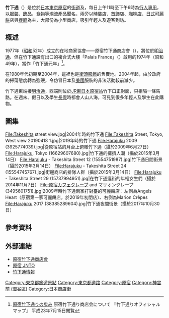 {{Translating|||time=2020-03-07T00:01:45+00:00}}
{{Infobox street
| name                    = 竹下通
| marker_image            =
| native_name             = 竹下通り<br />''Takeshita-dōri''
| native_name_lang        = ja
| alternate_name          = 
| image                   = Takeshita Street in December 2018.jpg
| image_size              =
| image_alt               =
| image_map               = {{maplink|frame=yes|plain=yes|type=point|type2=line|zoom=15|frame-align=center|frame-width=270}}
| caption                 = 竹下通西端出入口（攝於2018年12月）
| map_type                =
| map_size                =
| map_caption             =
| map_alt                 =
| other_name              =
| former_names            =
| part_of                 =
| namesake                =
| type                    =
| owner                   =
| maint                   = 原宿竹下通商店會
| length                  = 約400公尺<ref>{{Cite web|url=http://www.japan-guide.com/e/e3006.html|title=Tokyo Travel: Harajuku|website=www.japan-guide.com|language=en|access-date=2017-01-26|archive-date=2017-05-20|archive-url=https://web.archive.org/web/20170520112612/http://www.japan-guide.com/e/e3006.html|dead-url=no}}</ref>
| length_m                = 
| length_ft               =
| length_km               =
| length_mi               =
| length_ref              =
| length_notes            =
| width                   =
| area                    =
| addresses               =
| location                = {{JPN}}[[東京都|東京都]][[澀谷區|澀谷區]][[神宮前_(澀谷區)|神宮前]]1丁目
| arrondissement          =
| quarter                 =
| postal_code             =
| metro                   =
| coordinates             =
| direction_a             = 東
| terminus_a              = [[明治通_(東京都)|明治通]]（竹下口路口）
| direction_b             = 西
| terminus_b              = [[原宿站|原宿站]]（原宿站竹下口路口）
| junction                =
| north                   =
| east                    = 
| south                   =
| west                    = 
| main_contractor         =
| cost                    =
| references              = 
| commissioning_date      =
| construction_start_date =
| completion_date         =
| inauguration_date       = 1974年（昭和49年）<ref name="takeshitaofficial">[http://www.takeshita-street.com/about.html 原宿竹下通りの歩み] {{Wayback|url=http://www.takeshita-street.com/about.html |date=20201113065434 }} 原宿竹下通り商店会について 『竹下通りオフィシャルマップ』 平成23年7月15日閲覧</ref><!-- {{Start date|YYYY|MM|DD}} -->
| demolition_date         =
| designer                =
| known_for               = [[時尚|時尚]]商品
| status                  =
| website                 = {{url|https://www.takeshita-street.com/}}
}}
<!-- {{japanese|japanese=竹下通り|kana=たけしたどおり|romaji=Takeshita-dōri}} -->

'''竹下通'''（{{jpn|j=竹下通り|hg=たけしたどおり|rm=Takeshita dōri|f=y}}）是位於[[日本|日本]][[東京|東京]][[原宿|原宿]]的[[街道|街道]]及{{link-ja|商店街|商店街}}，每日上午11時至下午6時為[[步行街|行人專用]]，以[[服裝|服裝]]、[[飾品|飾品]]、[[食物|食物]]等[[流行文化|潮流]]產品聞名，兩旁以[[時裝|時裝]]店、[[首飾|首飾]]店、[[咖啡店|咖啡店]]、[[日式可麗餅|日式可麗餅]]店與[[餐廳|餐廳]]為主，大部份為小型商店，吸引年輕人及遊客到訪。

== 概述 ==
1977年（[[昭和|昭和]]52年）成立的在地商家協會——原宿竹下通商店會（{{lang|ja|原宿竹下通り商店会}}），將位於[[明治通_(東京都)|明治通]]、但在竹下通設有出口的複合式大樓「Palais France」（{{lang|ja|パレフランセ}}）啟用的1974年（昭和49年），當作「竹下通元年」<ref name="takeshitaofficial">[http://www.takeshita-street.com/about.html 原宿竹下通りの歩み] 原宿竹下通り商店会について 『竹下通りオフィシャルマップ』 平成23年7月15日閲覧</ref>。

在1980年代初期至2004年，這裡也是{{link-en|仿冒品|Counterfeit|仿冒}}[[日本街头时尚|街頭服飾]]的售賣地。2004年起，由於政府的掃蕩態度轉為強硬，令仿冒日本及[[美國|美國]]服裝的非法活動較前減少。

竹下通東端接[[明治通_(東京都)|明治通]]，西端則位於[[東日本旅客鐵道|JR東日本]][[原宿站|原宿站]]竹下口正對面，只相隔一條馬路。在週末、假日以及學生[[長假_(電視劇)|長假]]時都會人山人海，可見到很多年輕人及學生在此購物。

== 圖集 ==
<gallery>
File:Takeshita street view.jpg|2004年時的竹下通
File:Takeshita Street, Tokyo, West view 20190418 1.jpg|2019年時的竹下通
File:Harajuku 2009 (3925774039).jpg|從原宿站的月台上俯瞰竹下通（攝於2009年6月27日）
File:Harajuku, Tokyo (16629607680).jpg|竹下通的擁擠人潮（攝於2015年3月14日）
File:Harajuku - Takeshita Street 12 (15554751987).jpg|竹下通日間街景（攝於2015年3月14日）
File:Harajuku - Takeshita Street 24 (15554745767).jpg|街邊商店的排隊人群（攝於2015年3月14日）
File:Harajuku - Takeshita Street 29 (15737994951).jpg|在竹下通逛街的年輕女生們（攝於2014年11月7日）
File:原宿カフェクレープ and マリオンクレープ (3495601751).jpg|2009年時竹下通兩家打對臺的可麗餅店：左側為Angels Heart（原宿第一家可麗餅店，於2019年初閉店）、右側為Marion Crêpes
File:Harajuku 2017 (38385289604).jpg|竹下通夜間街景（攝於2017年10月30日）
</gallery>

== 參考資料 ==
{{reflist}}

== 外部連結 ==
{{commonscat|Takeshita street|竹下通}}
* [https://www.takeshita-street.com/ 原宿竹下通商店會] {{Wayback|url=https://www.takeshita-street.com/ |date=20210125130253 }} {{ja}}
* [https://web.archive.org/web/20080126093746/https://www.jnto.go.jp/chc/RI/kanto/tokyo/harajuku_omotesandou_aoyama/harajuku_omotesandou_aoyama.html 原宿 JNTO] {{zh-hant}}
* [https://web.archive.org/web/20061009133414/http://www.harajuku.jp/takeshita/index.html 竹下通情報] {{ja}}

{{DEFAULTSORT:Takeshita doori}}
[[Category:東京都旅遊景點|Category:東京都旅遊景點]]
[[Category:東京都道路|Category:東京都道路]]
[[Category:原宿|Category:原宿]]
[[Category:神宮前_(澀谷區)|Category:神宮前 (澀谷區)]]
[[Category:日本商店街|Category:日本商店街]]